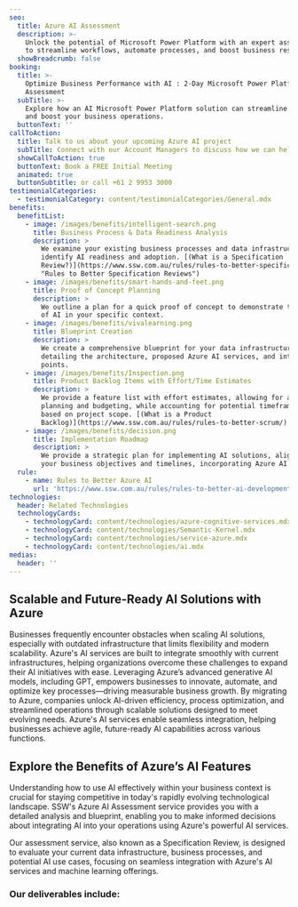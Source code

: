 ```yaml
---
seo:
  title: Azure AI Assessment
  description: >-
    Unlock the potential of Microsoft Power Platform with an expert assessment
    to streamline workflows, automate processes, and boost business results.
  showBreadcrumb: false
booking:
  title: >-
    Optimize Business Performance with AI : 2-Day Microsoft Power Platform
    Assessment
  subTitle: >-
    Explore how an AI Microsoft Power Platform solution can streamline processes
    and boost your business operations.
  buttonText: ''
callToAction:
  title: Talk to us about your upcoming Azure AI project
  subTitle: Connect with our Account Managers to discuss how we can help.
  showCallToAction: true
  buttonText: Book a FREE Initial Meeting
  animated: true
  buttonSubtitle: or call +61 2 9953 3000
testimonialCategories:
  - testimonialCategory: content/testimonialCategories/General.mdx
benefits:
  benefitList:
    - image: /images/benefits/intelligent-search.png
      title: Business Process & Data Readiness Analysis
      description: >
        We examine your existing business processes and data infrastructure to
        identify AI readiness and adoption. [(What is a Specification
        Review?)](https://www.ssw.com.au/rules/rules-to-better-specification-reviews/
        "Rules to Better Specification Reviews")
    - image: /images/benefits/smart-hands-and-feet.png
      title: Proof of Concept Planning
      description: >
        We outline a plan for a quick proof of concept to demonstrate the value
        of AI in your specific context.
    - image: /images/benefits/vivalearning.png
      title: Blueprint Creation
      description: >
        We create a comprehensive blueprint for your data infrastructure,
        detailing the architecture, proposed Azure AI services, and integration
        points.
    - image: /images/benefits/Inspection.png
      title: Product Backlog Items with Effort/Time Estimates
      description: >
        We provide a feature list with effort estimates, allowing for accurate
        planning and budgeting, while accounting for potential timeframe changes
        based on project scope. [(What is a Product
        Backlog)](https://www.ssw.com.au/rules/rules-to-better-scrum/)
    - image: /images/benefits/decision.png
      title: Implementation Roadmap
      description: >
        We provide a strategic plan for implementing AI solutions, aligned with
        your business objectives and timelines, incorporating Azure AI services.
  rule:
    - name: Rules to Better Azure AI
      url: 'https://www.ssw.com.au/rules/rules-to-better-ai-development/'
technologies:
  header: Related Technologies
  technologyCards:
    - technologyCard: content/technologies/azure-cognitive-services.mdx
    - technologyCard: content/technologies/Semantic-Kernel.mdx
    - technologyCard: content/technologies/service-azure.mdx
    - technologyCard: content/technologies/ai.mdx
medias:
  header: ''
---
```


## Scalable and Future-Ready AI Solutions with Azure

Businesses frequently encounter obstacles when scaling AI solutions, especially with outdated infrastructure that limits flexibility and modern scalability. Azure's AI services are built to integrate smoothly with current infrastructures, helping organizations overcome these challenges to expand their AI initiatives with ease. Leveraging Azure’s advanced generative AI models, including GPT, empowers businesses to innovate, automate, and optimize key processes—driving measurable business growth. By migrating to Azure, companies unlock AI-driven efficiency, process optimization, and streamlined operations through scalable solutions designed to meet evolving needs. Azure's AI services enable seamless integration, helping businesses achieve agile, future-ready AI capabilities across various functions.

## Explore the Benefits of Azure’s AI Features

Understanding how to use AI effectively within your business context is crucial for staying competitive in today's rapidly evolving technological landscape. SSW's Azure AI Assessment service provides you with a detailed analysis and blueprint, enabling you to make informed decisions about integrating AI into your operations using Azure's powerful AI services.

Our assessment service, also known as a Specification Review, is designed to evaluate your current data infrastructure, business processes, and potential AI use cases, focusing on seamless integration with Azure's AI services and machine learning offerings.

<VideoEmbed url="https://www.youtube.com/watch?v=-p1XoBWolLQ" caption="The Benefits of Microsoft Azure | William Liebenberg" duration="2 mins" removeMargin={false} />

### Our deliverables include:
